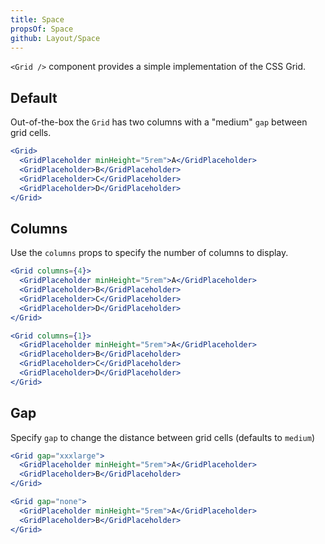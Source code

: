 ```yaml
---
title: Space
propsOf: Space
github: Layout/Space
---
```


`<Grid />` component provides a simple implementation of the CSS Grid.

## Default

Out-of-the-box the `Grid` has two columns with a "medium" `gap` between grid cells.

```jsx
<Grid>
  <GridPlaceholder minHeight="5rem">A</GridPlaceholder>
  <GridPlaceholder>B</GridPlaceholder>
  <GridPlaceholder>C</GridPlaceholder>
  <GridPlaceholder>D</GridPlaceholder>
</Grid>
```

## Columns

Use the `columns` props to specify the number of columns to display.

```jsx
<Grid columns={4}>
  <GridPlaceholder minHeight="5rem">A</GridPlaceholder>
  <GridPlaceholder>B</GridPlaceholder>
  <GridPlaceholder>C</GridPlaceholder>
  <GridPlaceholder>D</GridPlaceholder>
</Grid>
```

```jsx
<Grid columns={1}>
  <GridPlaceholder minHeight="5rem">A</GridPlaceholder>
  <GridPlaceholder>B</GridPlaceholder>
  <GridPlaceholder>C</GridPlaceholder>
  <GridPlaceholder>D</GridPlaceholder>
</Grid>
```

## Gap

Specify `gap` to change the distance between grid cells (defaults to `medium`)

```jsx
<Grid gap="xxxlarge">
  <GridPlaceholder minHeight="5rem">A</GridPlaceholder>
  <GridPlaceholder>B</GridPlaceholder>
</Grid>
```

```jsx
<Grid gap="none">
  <GridPlaceholder minHeight="5rem">A</GridPlaceholder>
  <GridPlaceholder>B</GridPlaceholder>
</Grid>
```
